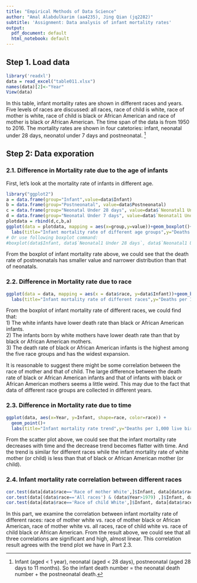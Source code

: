 ```yaml
---
title: "Empirical Methods of Data Science"
author: "Amal Alabdulkarim (aa4235), Jing Qian (jq2282)"
subtitle: 'Assignment: Data analysis of infant mortality rates'
output:
  pdf_document: default
  html_notebook: default
---
```


## Step 1. Load data
```r
library('readxl')
data = read_excel("table011.xlsx")
names(data)[2]<-"Year"
View(data)
```
In this table, infant mortality rates are shown in different races and years.
Five levels of races are discussed: all races, race of child is white, race of mother is white, race of child is black or African American and race of mother is black or African American. 
The time span of the data is from 1950 to 2016.
The mortality rates are shown in four catetories: infant, neonatal under 28 days, neonatol under 7 days and postneonatal. 
^[Infant (aged < 1 year), neonatal (aged < 28 days), postneonatal (aged 28 days to 11 months).
So the infant death number = the neonatal death number + the postneonatal death.]


## Step 2: Data exporation
### 2.1. Difference in Mortality rate due to the age of infants
First, let's look at the mortality rate of infants in different age.
```r
library("ggplot2")
a = data.frame(group="Infant",value=data$Infant)
b = data.frame(group="Postneonatal", value=data$Postneonatal)
c = data.frame(group="Neonatal Under 28 days", value=data$`Neonatal1 Under 28 days`)
d = data.frame(group="Neonatal Under 7 days", value=data$`Neonatal1 Under 7 days`)
plotdata = rbind(d,c,b,a)
ggplot(data = plotdata, mapping = aes(x=group,y=value))+geom_boxplot()+coord_flip()+
  labs(title="Infant mortality rate of different age groups",y="Deaths per 1,000 live births", x = "")
# Or use following boxplot command:
#boxplot(data$Infant, data$`Neonatal1 Under 28 days`, data$`Neonatal1 Under 7 days`, data$Postneonatal, names = c("Infant", "Neonatal1 Under 28 days","Neonatal1 Under 7 days","Postneonatal"),horizontal=TRUE,las=2, ylab = "Deaths per 1,000 live births")
```
From the boxplot of infant mortality rate above, we could see that the death rate of postneonatals has smaller value and narrower distribution than that of neonatals.

### 2.2. Difference in Mortality rate due to race
```r
ggplot(data = data, mapping = aes(x = data$race, y=data$Infant))+geom_boxplot()+coord_flip()+
  labs(title="Infant mortality rate of different races",y="Deaths per 1,000 live births", x = "")
```
From the boxplot of infant mortality rate of different races, we could find that:<br>
1) The white infants have lower death rate than black or African American infants. <br>
2) The infants born by white mothers have lower death rate than that by black or African American mothers. <br>
3) The death rate of black or African American infants is the highest among the five race groups and has the widest expansion. 

It is reasonable to suggest there might be some correlation between the race of mother and that of child. 
The large difference between the death rate of black or African American infants and that of infants with black or African American mothers seems a little weird.
This may due to the fact that data of different race groups are collected in different years.

### 2.3. Difference in Mortality rate due to time
```r
ggplot(data, aes(x=Year, y=Infant, shape=race, color=race)) +
  geom_point()+
  labs(title="Infant mortality rate trend",y="Deaths per 1,000 live births")
```
From the scatter plot above, we could see that the infant mortality rate decreases with time and the decrease trend becomes flatter with time.
And the trend is similar for different races while the infant mortality rate of white
mother (or child) is less than that of black or African American mother (or child).

### 2.4. Infant mortality rate correlation between different races
```r
cor.test(data[data$race=='Race of mother White',]$Infant, data[data$race=='Race of mother Black or African American',]$Infant)
cor.test(data[(data$race=='All races') & (data$Year>1979) ,]$Infant, data[data$race=='Race of mother Black or African American',]$Infant)
cor.test(data[data$race=='Race of child White',]$Infant, data[data$race=='Race of child Black or African American',]$Infant)
```
In this part, we examine the correlation between infant mortality rate of different races: race of mother white vs. race of mother black or African American, race of mother white vs. all races, race of child white vs. race of child black or African American.
From the result above, we could see that all three correlations are significant and high, almost linear. 
This correlation result agrees with the trend plot we have in Part 2.3. 





